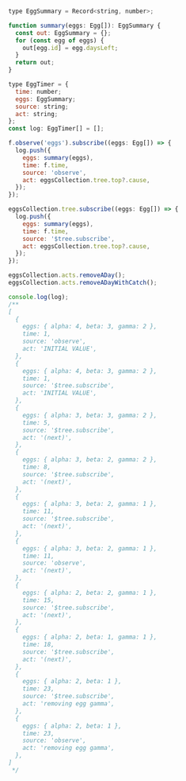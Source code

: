 
```JavaScript

type EggSummary = Record<string, number>;

function summary(eggs: Egg[]): EggSummary {
  const out: EggSummary = {};
  for (const egg of eggs) {
    out[egg.id] = egg.daysLeft;
  }
  return out;
}

type EggTimer = {
  time: number;
  eggs: EggSummary;
  source: string;
  act: string;
};
const log: EggTimer[] = [];

f.observe('eggs').subscribe((eggs: Egg[]) => {
  log.push({
    eggs: summary(eggs),
    time: f.time,
    source: 'observe',
    act: eggsCollection.tree.top?.cause,
  });
});

eggsCollection.tree.subscribe((eggs: Egg[]) => {
  log.push({
    eggs: summary(eggs),
    time: f.time,
    source: '$tree.subscribe',
    act: eggsCollection.tree.top?.cause,
  });
});

eggsCollection.acts.removeADay();
eggsCollection.acts.removeADayWithCatch();

console.log(log);
/**
[
  {
    eggs: { alpha: 4, beta: 3, gamma: 2 },
    time: 1,
    source: 'observe',
    act: 'INITIAL VALUE',
  },
  {
    eggs: { alpha: 4, beta: 3, gamma: 2 },
    time: 1,
    source: '$tree.subscribe',
    act: 'INITIAL VALUE',
  },
  {
    eggs: { alpha: 3, beta: 3, gamma: 2 },
    time: 5,
    source: '$tree.subscribe',
    act: '(next)',
  },
  {
    eggs: { alpha: 3, beta: 2, gamma: 2 },
    time: 8,
    source: '$tree.subscribe',
    act: '(next)',
  },
  {
    eggs: { alpha: 3, beta: 2, gamma: 1 },
    time: 11,
    source: '$tree.subscribe',
    act: '(next)',
  },
  {
    eggs: { alpha: 3, beta: 2, gamma: 1 },
    time: 11,
    source: 'observe',
    act: '(next)',
  },
  {
    eggs: { alpha: 2, beta: 2, gamma: 1 },
    time: 15,
    source: '$tree.subscribe',
    act: '(next)',
  },
  {
    eggs: { alpha: 2, beta: 1, gamma: 1 },
    time: 18,
    source: '$tree.subscribe',
    act: '(next)',
  },
  {
    eggs: { alpha: 2, beta: 1 },
    time: 23,
    source: '$tree.subscribe',
    act: 'removing egg gamma',
  },
  {
    eggs: { alpha: 2, beta: 1 },
    time: 23,
    source: 'observe',
    act: 'removing egg gamma',
  },
]
 */

```
